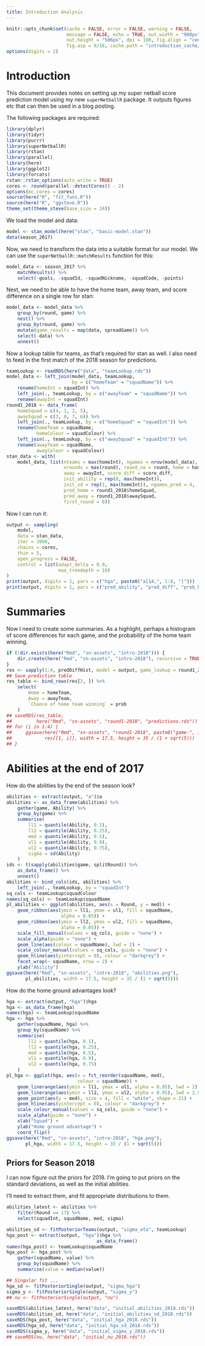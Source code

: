 ```yaml
---
title: Introduction Analysis
---
```


<!-- Time-stamp: <2018-04-25 19:13:49 (slane)> -->

```r
knitr::opts_chunk$set(cache = FALSE, error = FALSE, warning = FALSE,
                      message = FALSE, echo = TRUE, out.width = "900px",
                      out.height = "506px", dpi = 180, fig.align = "center",
                      fig.asp = 9/16, cache.path = "introduction_cache/")
options(digits = 2)

```

# Introduction

This document provides notes on setting up my super netball score prediction model using my new `superNetballR` package. It outputs figures etc that can then be used in a blog posting.

The following packages are required:

```r
library(dplyr)
library(tidyr)
library(purrr)
library(superNetballR)
library(rstan)
library(parallel)
library(here)
library(ggplot2)
library(forcats)
rstan::rstan_options(auto_write = TRUE)
cores <- round(parallel::detectCores() - 2)
options(mc.cores = cores)
source(here("R", "fit_funs.R"))
source(here("R", "ggsteve.R"))
theme_set(theme_steve(base_size = 24))

```

We load the model and data:

```r
model <- stan_model(here("stan", "basic-model.stan"))
data(season_2017)

```

Now, we need to transform the data into a suitable format for our model. We can use the `superNetballR::matchResults` function for this:

```r
model_data <- season_2017 %>%
    matchResults() %>%
    select(-goals, -squadId, -squadNickname, -squadCode, -points)

```

Next, we need to be able to have the home team, away team, and score difference on a single row for stan:

```r
model_data <- model_data %>%
    group_by(round, game) %>%
    nest() %>%
    group_by(round, game) %>%
    mutate(game_results = map(data, spreadGame)) %>%
    select(-data) %>%
    unnest()

```

Now a lookup table for teams, as that's required for stan as well. I also need to feed in the first match of the 2018 season for predictions.

```r
teamLookup <- readRDS(here("data", "teamLookup.rds"))
model_data <- left_join(model_data, teamLookup,
                        by = c("homeTeam" = "squadName")) %>%
    rename(homeInt = squadInt) %>%
    left_join(., teamLookup, by = c("awayTeam" = "squadName")) %>%
    rename(awayInt = squadInt)
round1_2018 <- data_frame(
    homeSquad = c(4, 1, 2, 5),
    awaySquad = c(3, 8, 7, 6)) %>%
    left_join(., teamLookup, by = c("homeSquad" = "squadInt")) %>%
    rename(homeTeam = squadName,
           homeColour = squadColour) %>%
    left_join(., teamLookup, by = c("awaySquad" = "squadInt")) %>%
    rename(awayTeam = squadName,
           awayColour = squadColour)
stan_data <- with(
    model_data, list(nteams = max(homeInt), ngames = nrow(model_data),
                     nrounds = max(round), round_no = round, home = homeInt,
                     away = awayInt, score_diff = score_diff,
                     init_ability = rep(0, max(homeInt)),
                     init_sd = rep(1, max(homeInt)), ngames_pred = 4,
                     pred_home = round1_2018$homeSquad,
                     pred_away = round1_2018$awaySquad,
                     first_round = 0))

```

Now I can run it:

```r
output <- sampling(
    model,
    data = stan_data,
    iter = 2000,
    chains = cores,
    thin = 5,
    open_progress = FALSE,
    control = list(adapt_delta = 0.9,
                   max_treedepth = 10)
)
print(output, digits = 1, pars = c("hga", paste0("a[14,", 1:8, "]")))
print(output, digits = 1, pars = c("pred_ability", "pred_diff", "prob_home"))

```

# Summaries

Now I need to create some summaries. As a highlight, perhaps a histogram of score differences for each game, and the probability of the home team winning.

```r
if (!dir.exists(here("Rmd", "sn-assets", "intro-2018"))) {
    dir.create(here("Rmd", "sn-assets", "intro-2018"), recursive = TRUE)
}
res <- sapply(1:4, predDiffHist, model = output, game_lookup = round1_2018)
## Save prediction table
res_table <- bind_rows(res[2, ]) %>%
    select(
        Home = homeTeam,
        Away = awayTeam,
        `Chance of home team winning` = prob
    )
## saveRDS(res_table,
##         here("Rmd", "sn-assets", "round1-2018", "predictions.rds"))
## for (i in 1:4) {
##     ggsave(here("Rmd", "sn-assets", "round1-2018", paste0("game-", i, ".png")),
##            res[[1, i]], width = 17.5, height = 35 / (1 + sqrt(5)))
## }

```

# Abilities at the end of 2017

How do the abilities by the end of the season look?

```r
abilities <- extract(output, "a")$a
abilities <- as_data_frame(abilities) %>%
    gather(game, Ability) %>%
    group_by(game) %>%
    summarise(
        ll1 = quantile(Ability, 0.1),
        ll2 = quantile(Ability, 0.25),
        med = quantile(Ability, 0.5),
        ul1 = quantile(Ability, 0.9),
        ul2 = quantile(Ability, 0.75),
        sigma = sd(Ability)
    )
ids <- t(sapply(abilities$game, splitRound)) %>%
    as_data_frame() %>%
    unnest()
abilities <- bind_cols(ids, abilities) %>%
    left_join(., teamLookup, by = "squadInt")
sq_cols <- teamLookup$squadColour
names(sq_cols) <- teamLookup$squadName
pl_abilities <- ggplot(abilities, aes(x = Round, y = med)) +
    geom_ribbon(aes(ymin = ll1, ymax = ul1, fill = squadName,
                    alpha = 0.05)) +
    geom_ribbon(aes(ymin = ll2, ymax = ul2, fill = squadName,
                    alpha = 0.05)) +
    scale_fill_manual(values = sq_cols, guide = "none") +
    scale_alpha(guide = "none") +
    geom_line(aes(colour = squadName), lwd = 2) +
    scale_colour_manual(values = sq_cols, guide = "none") +
    geom_hline(aes(yintercept = 0), colour = "darkgrey") +
    facet_wrap(~ squadName, nrow = 2) +
    ylab("Ability")
ggsave(here("Rmd", "sn-assets", "intro-2018", "abilities.png"),
       pl_abilities, width = 17.5, height = 35 / (1 + sqrt(5)))

```

How do the home ground advantages look?

```r
hga <- extract(output, "hga")$hga
hga <- as_data_frame(hga)
names(hga) <- teamLookup$squadName
hga <- hga %>%
    gather(squadName, hga) %>%
    group_by(squadName) %>%
    summarise(
        ll1 = quantile(hga, 0.1),
        ll2 = quantile(hga, 0.25),
        med = quantile(hga, 0.5),
        ul1 = quantile(hga, 0.9),
        ul2 = quantile(hga, 0.75)
    )
pl_hga <- ggplot(hga, aes(x = fct_reorder(squadName, med),
                          colour = squadName)) +
    geom_linerange(aes(ymin = ll1, ymax = ul1, alpha = 0.05), lwd = 2) +
    geom_linerange(aes(ymin = ll2, ymax = ul2, alpha = 0.05), lwd = 2.5) +
    geom_point(aes(y = med), size = 4, fill = "white", shape = 21) +
    geom_hline(aes(yintercept = 0), colour = "darkgrey") +
    scale_colour_manual(values = sq_cols, guide = "none") +
    scale_alpha(guide = "none") +
    xlab("Squad") +
    ylab("Home ground advantage") +
    coord_flip()
ggsave(here("Rmd", "sn-assets", "intro-2018", "hga.png"),
       pl_hga, width = 17.5, height = 35 / (1 + sqrt(5)))

```

## Priors for Season 2018

I can now figure out the priors for 2018. I'm going to put priors on the standard deviations, as well as the initial abilities.

I'll need to extract them, and fit appropriate distributions to them.

```r
abilities_latest <- abilities %>%
    filter(Round == 17) %>%
    select(squadInt, squadName, med, sigma)

abilities_sd <- fitPosteriorTeams(output, "sigma_eta", teamLookup)
hga_post <- extract(output, "hga")$hga %>%
                                 as_data_frame()
names(hga_post) <- teamLookup$squadName
hga_post <- hga_post %>%
    gather(squadName, value) %>%
    group_by(squadName) %>%
    summarise(value = median(value))

## Singular fit ...
hga_sd <- fitPosteriorSingle(output, "sigma_hga")
sigma_y <- fitPosteriorSingle(output, "sigma_y")
## nu <- fitPosteriorSingle(output, "nu")

saveRDS(abilities_latest, here("data", "initial_abilities_2018.rds"))
saveRDS(abilities_sd, here("data", "initial_abilities_sd_2018.rds"))
saveRDS(hga_post, here("data", "initial_hga_2018.rds"))
saveRDS(hga_sd, here("data", "initial_hga_sd_2018.rds"))
saveRDS(sigma_y, here("data", "initial_sigma_y_2018.rds"))
## saveRDS(nu, here("data", "initial_nu_2018.rds"))

```
